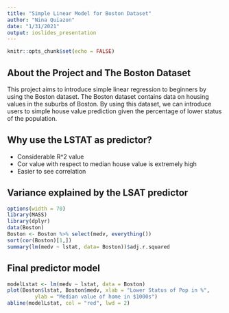 ```yaml
---
title: "Simple Linear Model for Boston Dataset"
author: "Nina Quiazon"
date: "1/31/2021"
output: ioslides_presentation
---
```


```r
knitr::opts_chunk$set(echo = FALSE)
```

## About the Project and The Boston Dataset

This project aims to introduce simple linear regression to beginners by using the Boston dataset. The Boston dataset contains data on housing values in the suburbs of Boston. By using this dataset, we can introduce users to simple house value prediction given the percentage of lower status of the population.

## Why use the LSTAT as predictor?

- Considerable R^2 value
- Cor value with respect to median house value is extremely high
- Easier to see correlation

## Variance explained by the LSAT predictor

```r
options(width = 70)
library(MASS)
library(dplyr)
data(Boston)
Boston <- Boston %>% select(medv, everything())
sort(cor(Boston)[1,])
summary(lm(medv ~ lstat, data= Boston))$adj.r.squared
```

## Final predictor model

```r
modelLstat <- lm(medv ~ lstat, data = Boston)
plot(Boston$lstat, Boston$medv, xlab = "Lower Status of Pop in %",
         ylab = "Median value of home in $1000s")
abline(modelLstat, col = "red", lwd = 2)
```

